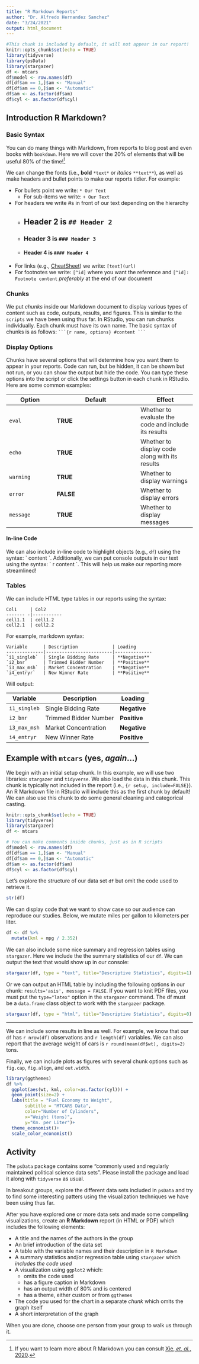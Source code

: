 ---
title: "R Markdown Reports"
author: "Dr. Alfredo Hernandez Sanchez"
date: "3/24/2021"
output: html_document
---

```{r setup, include=FALSE}
#This chunk is included by default, it will not appear in our report!
knitr::opts_chunk$set(echo = TRUE)
library(tidyverse)
library(psData)
library(stargazer)
df <- mtcars
df$model <- row.names(df)
df[df$am == 1,]$am <- "Manual"
df[df$am == 0,]$am <- "Automatic"
df$am <- as.factor(df$am)
df$cyl <- as.factor(df$cyl)
```
## Introduction R Markdown?

### Basic Syntax

You can do many things with Markdown, from reports to blog post and even books with `bookdown`. Here we will cover the 20% of elements that will be useful 80% of the time![^1]

We can change the fonts (i.e., **bold** `*text*` or *italics* `**text**`), as well as make headers and bullet points to make our reports tidier. For example:

* For bullets point we write: `* Our Text`
  + For sub-items we write:  `+ Our Text`
* For headers we write #s in front of our text depending on the hierarchy
  + ## Header 2 is `## Header 2`
  + ### Header 3 is `### Header 3`
  + #### Header 4 is `#### Header 4`
* For links (e.g., [CheatSheet](https://rstudio.com/wp-content/uploads/2015/02/rmarkdown-cheatsheet.pdf)) we write: `[text](url)`
* For footnotes we write: `[^id]` where you want the reference and `[^id]: Footnote content` *preferably* at the end of our document

### Chunks

We put *chunks* inside our Markdown document to display various types of content such as code, outputs, results, and figures. This is similar to the `scripts` we have been using thus far. In RStudio, you can run chunks individually. Each chunk must have its own name. The basic syntax of chunks is as follows:
` ```{r name, options} #content ``` `

### Display Options

Chunks have several options that will determine how you want them to appear in your reports. Code can run, but be hidden, it can be shown but not run, or you can show the output but hide the code. You can type these options into the script or click the settings button in each chunk in RStudio. Here are some common examples:

Option      | Default             | Effect
------------|---------------------|--------------
`eval`  |  **TRUE**   | Whether to evaluate the code and include its results
`echo`  |  **TRUE**   | Whether to display code along with its results
`warning`  |  **TRUE**   | Whether to display warnings
`error`  |  **FALSE**   | Whether to display errors
`message`  |  **TRUE**   | Whether to display messages

#### In-line Code

We can also include in-line code to highlight objects (e.g., `df`) using the syntax: \` content \`. Additionally, we can put console outputs in our text using the syntax: \` r content \`. This will help us make our reporting more streamlined! 

### Tables

We can include HTML type tables in our reports using the syntax:
```
Col1     | Col2            
------- -|-----------
cell1.1  | cell1.2 
cell2.1  | cell2.2 
```
For example, markdown syntax:
```
Variable      | Description             | Loading
--------------|-------------------------|--------------
`i1_singleb`  | Single Bidding Rate     | **Negative**
`i2_bnr`      | Trimmed Bidder Number   | **Positive**
`i3_max_msh`  | Market Concentration    | **Negative**
`i4_entryr`   | New Winner Rate         | **Positive**

```
Will output:

Variable      | Description             | Loading
--------------|-------------------------|--------------
`i1_singleb`  | Single Bidding Rate     | **Negative**
`i2_bnr`      | Trimmed Bidder Number   | **Positive**
`i3_max_msh`  | Market Concentration    | **Negative**
`i4_entryr`   | New Winner Rate         | **Positive**

## Example with `mtcars` (yes, *again*...)

We begin with an initial setup chunk. In this example, we will use two libraries: `stargazer` and `tidyverse`. We also load the data in this chunk. This chunk is typically not included in the report (i.e., `{r setup, include=FALSE}`). An R Markdown file in RStudio will include this as the first chunk by default! We can also use this chunk to do some general cleaning and categorical casting. 

```{r setup2, include=TRUE, eval=FALSE}
knitr::opts_chunk$set(echo = TRUE)
library(tidyverse)
library(stargazer)
df <- mtcars

# You can make comments inside chunks, just as in R scripts
df$model <- row.names(df)
df[df$am == 1,]$am <- "Manual"
df[df$am == 0,]$am <- "Automatic"
df$am <- as.factor(df$am)
df$cyl <- as.factor(df$cyl)

```
Let's explore the structure of our data set `df` but omit the code used to retrieve it.

```{r cars str, echo=FALSE}
str(df)
```

We can display code that we want to show case so our audience can reproduce our studies. Below, we mutate miles per gallon to kilometers per liter. 

```{r mutate}
df <- df %>%
  mutate(kml = mpg / 2.352)
```

We can also include some nice summary and regression tables using `stargazer`. Here we include the the summary statistics of our `df`. We can output the text that would show up in our console:

```{r stargazer text}
stargazer(df, type = "text", title="Descriptive Statistics", digits=1)
```

Or we can output an HTML table by including the following options in our chunk: `results='asis', message = FALSE`. If you want to knit PDF files, you must put the `type="latex"` option in the `stargazer` command. The df must be a `data.frame` class object to work with the `stargazer` package.

```{r stargazer, results='asis', message = FALSE, echo=FALSE}
stargazer(df, type = "html", title="Descriptive Statistics", digits=0)
```
***

We can include some results in line as well. For example, we know that our `df` has `r nrow(df)` observations and `r length(df)` variables. We can also report that the average weight of cars is `r round(mean(df$wt), digits=2)` tons. 

Finally, we can include plots as figures with several chunk options such as `fig.cap`, `fig.align`, and `out.width`. 

```{r figure 1, echo=FALSE, message=F, warning=FALSE, fig.cap='Figure 1: Scatter Plot', fig.align='center', out.width='50%'}
library(ggthemes)
df %>% 
  ggplot(aes(wt, kml, color=as.factor(cyl))) +
  geom_point(size=2) +
  labs(title = "Fuel Economy to Weight",
       subtitle = "MTCARS Data",
       color="Number of Cylinders",
       x="Weight (tons)",
       y="Km. per Liter")+
  theme_economist()+
  scale_color_economist()
```

## Activity

The `psData` package contains some "commonly used and regularly maintained political science data sets". Please install the package and load it along with `tidyverse` as usual. 

In breakout groups, explore the different data sets included in `psData` and try to find some interesting patters using the visualization techniques we have been using thus far. 

After you have explored one or more data sets and made some compelling visualizations, create an **R Markdown** report (in HTML or PDF) which includes the following elements:

* A title and the names of the authors in the group
* An brief introduction of the data set
* A table with the variable names and their description in `R Markdown`
* A summary statistics and/or regression table using `stargazer` which *includes the code used*
* A visualization using `ggplot2` which: 
  + omits the code used
  + has a figure caption in Markdown
  + has an output width of 80% and is centered
  + has a theme, either custom or from `ggthemes`
* The code you used for the chart in a separate *chunk* which omits the graph itself
* A short interpretation of the graph

When you are done, choose one person from your group to walk us through it. 


[^1]: If you want to learn more about R Markdown you can consult [Xie, *et. al.*, 2020](https://bookdown.org/yihui/rmarkdown/).
